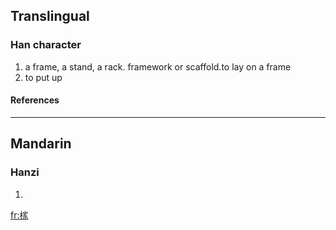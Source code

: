 ==Translingual==
===Han character===
{{Han char|rn=75|rad=木|as=10|sn=14|four=|canj=木十一人 (DJMO), X木十一人 (XDJMO)}}
# a frame, a stand, a rack. framework or scaffold.to lay on a frame
# to put up
====References====
{{Han ref|kx=0543.280|dkj=15250|dj=0931.150|hdz=21270.020|uh=69A2|ud=27042}}

----
==Mandarin==
===Hanzi===
{{cmn-hanzi|pin=[[jià]] ([[jia4]])|wg=chia<sup>4</sup>}}
# {{defn|Mandarin}}

[[fr:榢]]